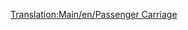 [[Translation:Main/en/Passenger Carriage]]{{Template:Trains_Carriages_new|NormalCost=£ 1,447 ($ 2,894)
|Picture= [[File:en/Passengercarriage.png]] [[File:en/Passengercarriagex.png]] [[File:en/Passengercarriagetoyland.png]]
|NormalWeight=25 / 27 t
|NormalCapacity=40 passengers
|MonoCost="
|MonoWeight=25 / 27 t
|MonoCapacity=45 passengers
|MagCost="
|MagWeight=25 / 27 t
|MagCapacity=47 passengers
|Description=Just your typical people carrier. Consists of a light-weight framework with benches inside. On the benches people sit as they fall asleep, read or converse until they reach their destination.
}}